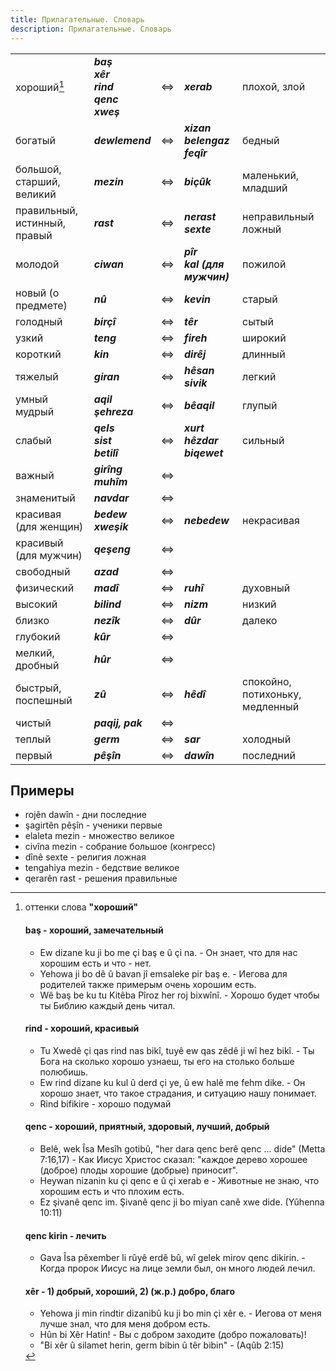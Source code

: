 ```yaml
---
title: Прилагательные. Словарь
description: Прилагательные. Словарь
---
```


||||||
|-|-|-|-|-|
|хороший[^1]|___baş<br/>xêr<br/>rind<br/>qenc<br/>xweş___|⇔|___xerab___|плохой, злой|
|богатый|___dewlemend___|⇔|___xizan<br/>belengaz<br/>feqîr___|бедный|
|большой, старший, великий|___mezin___|⇔|___biçûk___|маленький, младший|
|правильный, истинный, правый|___rast___|⇔|___nerast<br/>sexte___|неправильный<br/>ложный|
|молодой|___ciwan___|⇔|___pîr<br/>kal (для мужчин)___|пожилой|
|новый (о предмете)|___nû___|⇔|___kevin___|старый|
|голодный|___birçî___|⇔|___têr___|сытый|
|узкий|___teng___|⇔|___fireh___|широкий|
|короткий|___kin___|⇔|___dirêj___|длинный|
|тяжелый|___giran___|⇔|___hêsan<br/>sivik___|легкий|
|умный<br/>мудрый|___aqil<br/>şehreza___|⇔|___bêaqil___|глупый|
|слабый|___qels<br/>sist<br/>betilî___|⇔|___xurt<br/>hêzdar<br/>biqewet___|сильный|
|важный|___girîng<br/>muhîm___|⇔|||
|знаменитый|___navdar___|⇔|||
|красивая (для женщин)|___bedew<br/>xweşik___|⇔|___nebedew___|некрасивая|
|красивый (для мужчин)|___qeşeng___|⇔|||
|свободный|___azad___|⇔|||
|физический|___madî___|⇔|___ruhî___|духовный|
|высокий|___bilind___|⇔|___nizm___|низкий|
|близко|___nezîk___|⇔|___dûr___|далеко|
|глубокий|___kûr___|⇔|||
|мелкий, дробный|___hûr___|⇔|||
|быстрый, поспешный|___zû___|⇔|___hêdî___|спокойно, потихоньку, медленный|
|чистый|___paqij, pak___|⇔|||
|теплый|___germ___|⇔|___sar___|холодный|
|первый|___pêşîn___|⇔|___dawîn___|последний|

[^1]: оттенки слова __"хороший"__

    #### baş - хороший, замечательный
    * Ew dizane ku ji bo me çi baş e û çi na. - Он знает, что для нас хорошим есть и что - нет.
    * Yehowa ji bo dê û bavan jî emsaleke pir baş e. - Иегова для родителей также примерым очень хорошим есть.
    * Wê baş be ku tu Kitêba Pîroz her roj bixwînî. - Хорошо будет чтобы ты Библию каждый день читал.

    #### rind - хороший, красивый
    * Tu Xwedê çi qas rind nas bikî, tuyê ew qas zêdê ji wî hez bikî. - Ты Бога на сколько хорошо узнаеш, ты его на столько больше полюбишь.
    * Ew rind dizane ku kul û derd çi ye, û ew halê me fehm dike. - Он хорошо знает, что такое страдания, и ситуацию нашу понимает.
    * Rind bifikire - хорошо подумай

    #### qenc - хороший, приятный, здоровый, лучший, добрый
    * Belê, wek Îsa Mesîh gotibû, "her dara qenc berê qenc ... dide" (Metta 7:16,17) - Как Иисус Христос сказал: "каждое дерево хорошее (доброе) плоды хорошие (добрые) приносит".
    * Heywan nizanin ku çi qenc e û çi xerab e - Животные не знаю, что хорошим есть и что плохим есть.
    * Ez şivanê qenc im. Şivanê qenc ji bo miyan canê xwe dide. (Yûhenna 10:11)

    #### qenc kirin - лечить
    * Gava Îsa pêxember li rûyê erdê bû, wî gelek mirov qenc dikirin. - Когда пророк Иисус на лице земли был, он много людей лечил.

    #### xêr - 1) добрый, хороший, 2) (ж.р.) добро, благо
    * Yehowa ji min rindtir dizanibû ku ji bo min çi xêr e. - Иегова от меня лучше знал, что для меня добром есть.
    * Hûn bi Xêr Hatin! - Вы с добром заходите (добро пожаловать)!
    * "Bi xêr û silamet herin, germ bibin û têr bibin" - (Aqûb 2:15)

## Примеры

* rojên dawîn - дни последние
* şagirtên pêşîn - ученики первые
* elaleta mezin - множество великое
* civîna mezin - собрание большое (конгресс)
* dînê sexte - религия ложная
* tengahiya mezin - бедствие великое
* qerarên rast - решения правильные

